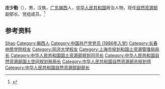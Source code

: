 '''庄少勤'''（{{bd|1965年|12月22日|}}），男，汉族，[[广东|广东]][[揭西|揭西]]人，[[中华人民共和国|中华人民共和国]]政治人物，现任[[中华人民共和国自然资源部|自然资源部]]副部长、党组成员。<ref>{{Cite web|title=庄少勤任自然资源部副部长(图 简历)|url=http://district.ce.cn/newarea/sddy/202010/12/t20201012_35876170.shtml|accessdate=2021-02-02|work=中国经济网|archive-date=2020-10-19|archive-url=https://web.archive.org/web/20201019215726/http://district.ce.cn/newarea/sddy/202010/12/t20201012_35876170.shtml|dead-url=no}}</ref>

== 参考资料 ==
{{reflist}}

{{Authority control}}
{{DEFAULTSORT:Zhuang庄}}
[[Category:庄姓|Shao]]
[[Category:揭西人|Category:揭西人]]
[[Category:中国共产党党员_(1986年入党)|Category:中国共产党党员 (1986年入党)]]
[[Category:长春地质学院校友|Category:长春地质学院校友]]
[[Category:同济大学校友|Category:同济大学校友]]
[[Category:上海市规划和国土资源管理局局长|Category:上海市规划和国土资源管理局局长]]
[[Category:中华人民共和国国土资源部规划司司长|Category:中华人民共和国国土资源部规划司司长]]
[[Category:中华人民共和国自然资源部国土空间规划局局长|Category:中华人民共和国自然资源部国土空间规划局局长]]
[[Category:中华人民共和国自然资源部总规划师|Category:中华人民共和国自然资源部总规划师]]
[[Category:中华人民共和国自然资源部副部长|Category:中华人民共和国自然资源部副部长]]

{{中国人物小作品}}